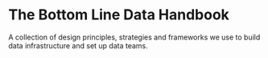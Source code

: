 # The Bottom Line Data Handbook

A collection of design principles, strategies and frameworks we use to build data infrastructure and set up data teams.
